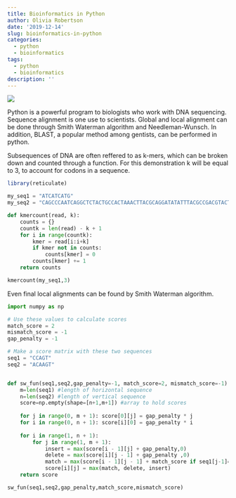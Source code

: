 ```yaml
---
title: Bioinformatics in Python
author: Olivia Robertson
date: '2019-12-14'
slug: bioinformatics-in-python
categories:
  - python
  - bioinformatics
tags:
  - python
  - bioinformatics
description: ''
---
```

![](/blog/2019-12-14-bioinformatics-in-python_files/blast.jpg)

Python is a powerful program to  biologists who work with DNA sequencing. Sequence alignment is one use to scientists. Global and local alignment can be done through Smith Waterman algorithm and Needleman-Wunsch. In addition, BLAST, a popular method among gentists, can be performed in python.


Subsequences of DNA are often reffered to as k-mers, which can be broken down and counted through a function. For this demonstration k will be equal to 3, to account for codons in a sequence.
```r
library(reticulate)
```
```python
my_seq1 = "ATCATCATG"
my_seq2 = "CAGCCCAATCAGGCTCTACTGCCACTAAACTTACGCAGGATATATTTACGCCGACGTACT"

def kmercount(read, k):
    counts = {}
    countk = len(read) - k + 1
    for i in range(countk):
        kmer = read[i:i+k]
        if kmer not in counts:
            counts[kmer] = 0
        counts[kmer] += 1
    return counts

kmercount(my_seq1,3)
```


Even final local alignments can be found by Smith Waterman algorithm.
```python
import numpy as np

# Use these values to calculate scores
match_score = 2
mismatch_score = -1
gap_penalty = -1

# Make a score matrix with these two sequences
seq1 = "CCAGT"
seq2 = "ACAAGT"


def sw_fun(seq1,seq2,gap_penalty=-1, match_score=2, mismatch_score=-1):
    m=len(seq1) #length of horizontal sequence
    n=len(seq2) #length of vertical sequence
    score=np.empty(shape=[n+1,m+1]) #array to hold scores
   
    for j in range(0, m + 1): score[0][j] = gap_penalty * j
    for i in range(0, n + 1): score[i][0] = gap_penalty * i
    
    for i in range(1, n + 1): 
        for j in range(1, m + 1):
            insert = max(score[i - 1][j] + gap_penalty,0) 
            delete = max(score[i][j - 1] + gap_penalty ,0)
            match = max(score[i - 1][j - 1] + match_score if seq1[j-1]==seq2[i-1] else mismatch_score , 0)
            score[i][j] = max(match, delete, insert) 
    return score

sw_fun(seq1,seq2,gap_penalty,match_score,mismatch_score)
```

